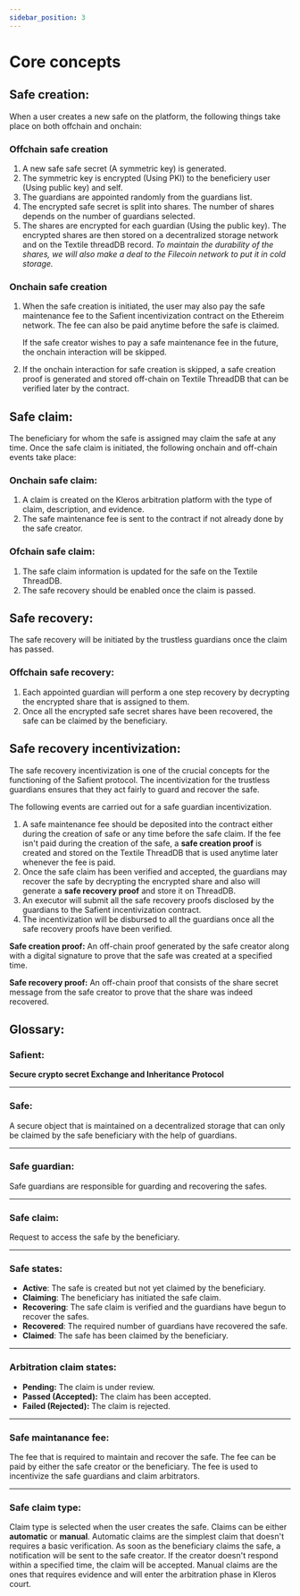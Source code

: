 ```yaml
---
sidebar_position: 3
---
```


# Core concepts

## Safe creation:

When a user creates a new safe on the platform, the following things take place on both offchain and onchain:

### Offchain safe creation

1. A new safe safe secret (A symmetric key) is generated.
2. The symmetric key is encrypted (Using PKI) to the beneficiery user (Using public key) and self.
3. The guardians are appointed randomly from the guardians list.
4. The encrypted safe secret is split into shares. The number of shares depends on the number of guardians selected. 
5. The shares are encrypted for each guardian (Using the public key). The encrypted shares are then stored on a decentralized storage network and on the Textile threadDB record. *To maintain the durability of the shares, we will also make a deal to the Filecoin network to put it in cold storage.*

### Onchain safe creation

1. When the safe creation is initiated, the user may also pay the safe maintenance fee to the Safient incentivization contract on the Ethereim network. The fee can also be paid anytime before the safe is claimed.

    If the safe creator wishes to pay a safe maintenance fee in the future, the onchain interaction will be skipped.

2. If the onchain interaction for safe creation is skipped, a safe creation proof is generated and stored off-chain on Textile ThreadDB that can be verified later by the contract.

## Safe claim:

The beneficiary for whom the safe is assigned may claim the safe at any time. Once the safe claim is initiated, the following onchain and off-chain events take place:

### Onchain safe claim:

1. A claim is created on the Kleros arbitration platform with the type of claim, description, and evidence.
2. The safe maintenance fee is sent to the contract if not already done by the safe creator.

### Ofchain safe claim:

1. The safe claim information is updated for the safe on the Textile ThreadDB.
2.  The safe recovery should be enabled once the claim is passed.

## Safe recovery:

The safe recovery will be initiated by the trustless guardians once the claim has passed.

### Offchain safe recovery:

1. Each appointed guardian will perform a one step recovery by decrypting the encrypted share that is assigned to them.
2. Once all the encrypted safe secret shares have been recovered, the safe can be claimed by the beneficiary. 

## Safe recovery incentivization:

The safe recovery incentivization is one of the crucial concepts for the functioning of the Safient protocol. The incentivization for the trustless guardians ensures that they act fairly to guard and recover the safe.

The following events are carried out for a safe guardian incentivization.

1. A safe maintenance fee should be deposited into the contract either during the creation of safe or any time before the safe claim.
If the fee isn't paid during the creation of the safe, a **safe creation proof** is created and stored on the Textile ThreadDB that is used anytime later whenever the fee is paid.
2. Once the safe claim has been verified and accepted, the guardians may recover the safe by decrypting the encrypted share and also will generate a **safe recovery proof** and store it on ThreadDB.
3. An executor will submit all the safe recovery proofs disclosed by the guardians to the Safient incentivization contract.
4. The incentivization will be disbursed to all the guardians once all the safe recovery proofs have been verified.

**Safe creation proof:**
An off-chain proof generated by the safe creator along with a digital signature to prove that the safe was created at a specified time.

**Safe recovery proof:**
An off-chain proof that consists of the share secret message from the safe creator to prove that the share was indeed recovered.


## Glossary:

### Safient:

**Secure crypto secret Exchange and Inheritance Protocol**

---

### Safe:

A secure object that is maintained on a decentralized storage that can only be claimed by the safe beneficiary with the help of guardians.

---

### Safe guardian:

Safe guardians are responsible for guarding and recovering the safes. 

---

### Safe claim:

Request to access the safe by the beneficiary.

---

### Safe states:

- **Active**: The safe is created but not yet claimed by the beneficiary.
- **Claiming**: The beneficiary has initiated the safe claim.
- **Recovering**: The safe claim is verified and the guardians have begun to recover the safes.
- **Recovered**: The required number of guardians have recovered the safe.
- **Claimed**: The safe has been claimed by the beneficiary.

---

### Arbitration claim states:

- **Pending:** The claim is under review.
- **Passed (Accepted):** The claim has been accepted.
- **Failed (Rejected):** The claim is rejected.

---

### Safe maintanance fee:

The fee that is required to maintain and recover the safe. The fee can be paid by either the safe creator or the beneficiary. The fee is used to incentivize the safe guardians and claim arbitrators.

---

### Safe claim type:

Claim type is selected when the user creates the safe. Claims can be either **automatic** or **manual**. Automatic claims are the simplest claim that doesn't requires a basic verification. As soon as the beneficiary claims the safe, a notification will be sent to the safe creator. If the creator doesn't respond within a specified time, the claim will be accepted. Manual claims are the ones that requires evidence and will enter the arbitration phase in Kleros court.